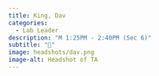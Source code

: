 ```yaml
---
title: King, Dav
categories: 
  - Lab Leader
description: "M 1:25PM - 2:40PM (Sec 6)"
subtitle: "🔗"
image: headshots/dav.png
image-alt: Headshot of TA
---
```

